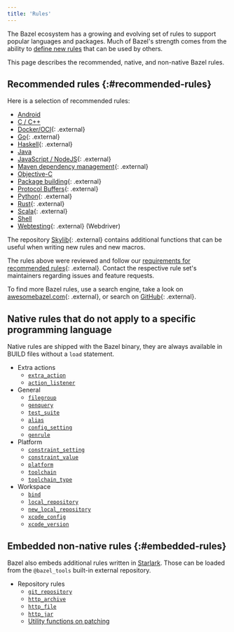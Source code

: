 ```yaml
---
title: 'Rules'
---
```


The Bazel ecosystem has a growing and evolving set of rules to support popular
languages and packages. Much of Bazel's strength comes from the ability to
[define new rules](/versions/8.2.0/extending/concepts) that can be used by others.

This page describes the recommended, native, and non-native Bazel rules.

## Recommended rules {:#recommended-rules}

Here is a selection of recommended rules:

* [Android](/versions/8.2.0/docs/bazel-and-android)
* [C / C++](/versions/8.2.0/docs/bazel-and-cpp)
* [Docker/OCI](https://github.com/bazel-contrib/rules_oci){: .external}
* [Go](https://github.com/bazelbuild/rules_go){: .external}
* [Haskell](https://github.com/tweag/rules_haskell){: .external}
* [Java](/versions/8.2.0/docs/bazel-and-java)
* [JavaScript / NodeJS](https://github.com/bazelbuild/rules_nodejs){: .external}
* [Maven dependency management](https://github.com/bazelbuild/rules_jvm_external){: .external}
* [Objective-C](/versions/8.2.0/docs/bazel-and-apple)
* [Package building](https://github.com/bazelbuild/rules_pkg){: .external}
* [Protocol Buffers](https://github.com/bazelbuild/rules_proto#protobuf-rules-for-bazel){: .external}
* [Python](https://github.com/bazelbuild/rules_python){: .external}
* [Rust](https://github.com/bazelbuild/rules_rust){: .external}
* [Scala](https://github.com/bazelbuild/rules_scala){: .external}
* [Shell](/versions/8.2.0/reference/be/shell)
* [Webtesting](https://github.com/bazelbuild/rules_webtesting){: .external} (Webdriver)

The repository [Skylib](https://github.com/bazelbuild/bazel-skylib){: .external} contains
additional functions that can be useful when writing new rules and new
macros.

The rules above were reviewed and follow our
[requirements for recommended rules](/versions/8.2.0/community/recommended-rules){: .external}.
Contact the respective rule set's maintainers regarding issues and feature
requests.

To find more Bazel rules, use a search engine, take a look on
[awesomebazel.com](https://awesomebazel.com/){: .external}, or search on
[GitHub](https://github.com/search?o=desc&q=bazel+rules&s=stars&type=Repositories){: .external}.

## Native rules that do not apply to a specific programming language

Native rules are shipped with the Bazel binary, they are always available in
BUILD files without a `load` statement.

* Extra actions
  - [`extra_action`](/versions/8.2.0/reference/be/extra-actions#extra_action)
  - [`action_listener`](/versions/8.2.0/reference/be/extra-actions#action_listener)
* General
  - [`filegroup`](/versions/8.2.0/reference/be/general#filegroup)
  - [`genquery`](/versions/8.2.0/reference/be/general#genquery)
  - [`test_suite`](/versions/8.2.0/reference/be/general#test_suite)
  - [`alias`](/versions/8.2.0/reference/be/general#alias)
  - [`config_setting`](/versions/8.2.0/reference/be/general#config_setting)
  - [`genrule`](/versions/8.2.0/reference/be/general#genrule)
* Platform
  - [`constraint_setting`](/versions/8.2.0/reference/be/platforms-and-toolchains#constraint_setting)
  - [`constraint_value`](/versions/8.2.0/reference/be/platforms-and-toolchains#constraint_value)
  - [`platform`](/versions/8.2.0/reference/be/platforms-and-toolchains#platform)
  - [`toolchain`](/versions/8.2.0/reference/be/platforms-and-toolchains#toolchain)
  - [`toolchain_type`](/versions/8.2.0/reference/be/platforms-and-toolchains#toolchain_type)
* Workspace
  - [`bind`](/versions/8.2.0/reference/be/workspace#bind)
  - [`local_repository`](/versions/8.2.0/reference/be/workspace#local_repository)
  - [`new_local_repository`](/versions/8.2.0/reference/be/workspace#new_local_repository)
  - [`xcode_config`](/versions/8.2.0/reference/be/objective-c#xcode_config)
  - [`xcode_version`](/versions/8.2.0/reference/be/objective-c#xcode_version)

## Embedded non-native rules {:#embedded-rules}

Bazel also embeds additional rules written in [Starlark](/versions/8.2.0/rules/language). Those can be loaded from
the `@bazel_tools` built-in external repository.

* Repository rules
  - [`git_repository`](/versions/8.2.0/rules/lib/repo/git#git_repository)
  - [`http_archive`](/versions/8.2.0/rules/lib/repo/http#http_archive)
  - [`http_file`](/versions/8.2.0/rules/lib/repo/http#http_archive)
  - [`http_jar`](/versions/8.2.0/rules/lib/repo/http#http_jar)
  - [Utility functions on patching](/versions/8.2.0/rules/lib/repo/utils)
